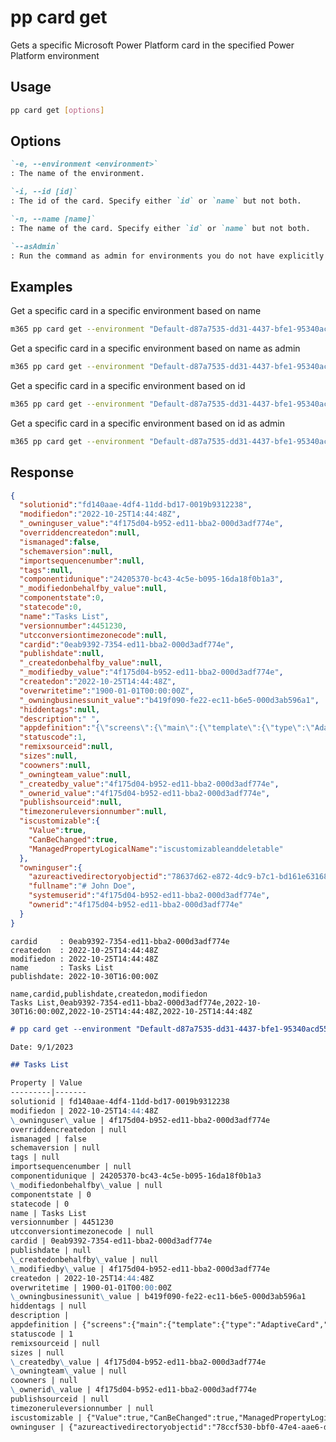 
# pp card get

Gets a specific Microsoft Power Platform card in the specified Power Platform environment

## Usage

```sh
pp card get [options]
```

## Options

```md defintion-list
`-e, --environment <environment>`
: The name of the environment.

`-i, --id [id]`
: The id of the card. Specify either `id` or `name` but not both.

`-n, --name [name]`
: The name of the card. Specify either `id` or `name` but not both.

`--asAdmin`
: Run the command as admin for environments you do not have explicitly assigned permissions to.
```

<Global />

## Examples

Get a specific card in a specific environment based on name

```sh
m365 pp card get --environment "Default-d87a7535-dd31-4437-bfe1-95340acd55c5" --name "CLI 365 Card"
```

Get a specific card in a specific environment based on name as admin

```sh
m365 pp card get --environment "Default-d87a7535-dd31-4437-bfe1-95340acd55c5" --name "CLI 365 Card" --asAdmin
```

Get a specific card in a specific environment based on id

```sh
m365 pp card get --environment "Default-d87a7535-dd31-4437-bfe1-95340acd55c5" --id "408e3f42-4c9e-4c93-8aaf-3cbdea9179aa"
```

Get a specific card in a specific environment based on id as admin

```sh
m365 pp card get --environment "Default-d87a7535-dd31-4437-bfe1-95340acd55c5" --id "408e3f42-4c9e-4c93-8aaf-3cbdea9179aa" --asAdmin
```

## Response

<Tabs>
  <TabItem value="json" label="JSON">

  ```json
  {
    "solutionid":"fd140aae-4df4-11dd-bd17-0019b9312238",
    "modifiedon":"2022-10-25T14:44:48Z",
    "_owninguser_value":"4f175d04-b952-ed11-bba2-000d3adf774e",
    "overriddencreatedon":null,
    "ismanaged":false,
    "schemaversion":null,
    "importsequencenumber":null,
    "tags":null,
    "componentidunique":"24205370-bc43-4c5e-b095-16da18f0b1a3",
    "_modifiedonbehalfby_value":null,
    "componentstate":0,
    "statecode":0,
    "name":"Tasks List",
    "versionnumber":4451230,
    "utcconversiontimezonecode":null,
    "cardid":"0eab9392-7354-ed11-bba2-000d3adf774e",
    "publishdate":null,
    "_createdonbehalfby_value":null,
    "_modifiedby_value":"4f175d04-b952-ed11-bba2-000d3adf774e",
    "createdon":"2022-10-25T14:44:48Z",
    "overwritetime":"1900-01-01T00:00:00Z",
    "_owningbusinessunit_value":"b419f090-fe22-ec11-b6e5-000d3ab596a1",
    "hiddentags":null,
    "description":" ",
    "appdefinition":"{\"screens\":{\"main\":{\"template\":{\"type\":\"AdaptiveCard\",\"body\":[{\"type\":\"TextBlock\",\"size\":\"Medium\",\"weight\":\"bolder\",\"text\":\"Your card title goes here\"},{\"type\":\"TextBlock\",\"text\":\"Add and remove element to customize your new card.\",\"wrap\":true}],\"actions\":[],\"$schema\":\"http://adaptivecards.io/schemas/1.4.0/adaptive-card.json\",\"version\":\"1.4\"},\"verbs\":{\"submit\":\"echo\"}}},\"sampleData\":{\"main\":{}},\"connections\":{},\"variables\":{},\"flows\":{}}",
    "statuscode":1,
    "remixsourceid":null,
    "sizes":null,
    "coowners":null,
    "_owningteam_value":null,
    "_createdby_value":"4f175d04-b952-ed11-bba2-000d3adf774e",
    "_ownerid_value":"4f175d04-b952-ed11-bba2-000d3adf774e",
    "publishsourceid":null,
    "timezoneruleversionnumber":null,
    "iscustomizable":{
      "Value":true,
      "CanBeChanged":true,
      "ManagedPropertyLogicalName":"iscustomizableanddeletable"
    },
    "owninguser":{
      "azureactivedirectoryobjectid":"78637d62-e872-4dc9-b7c1-bd161e631682",
      "fullname":"# John Doe",
      "systemuserid":"4f175d04-b952-ed11-bba2-000d3adf774e",
      "ownerid":"4f175d04-b952-ed11-bba2-000d3adf774e"
    }
  }
  ```

  </TabItem>
  <TabItem value="text" label="Text">

  ```text
  cardid     : 0eab9392-7354-ed11-bba2-000d3adf774e
  createdon  : 2022-10-25T14:44:48Z
  modifiedon : 2022-10-25T14:44:48Z
  name       : Tasks List
  publishdate: 2022-10-30T16:00:00Z
  ```

  </TabItem>
  <TabItem value="csv" label="CSV">

  ```csv
  name,cardid,publishdate,createdon,modifiedon
  Tasks List,0eab9392-7354-ed11-bba2-000d3adf774e,2022-10-30T16:00:00Z,2022-10-25T14:44:48Z,2022-10-25T14:44:48Z
  ```

  </TabItem>
  <TabItem value="md" label="Markdown">

  ```md
  # pp card get --environment "Default-d87a7535-dd31-4437-bfe1-95340acd55c5" --id "0eab9392-7354-ed11-bba2-000d3adf774e"

  Date: 9/1/2023

  ## Tasks List

  Property | Value
  ---------|-------
  solutionid | fd140aae-4df4-11dd-bd17-0019b9312238
  modifiedon | 2022-10-25T14:44:48Z
  \_owninguser\_value | 4f175d04-b952-ed11-bba2-000d3adf774e
  overriddencreatedon | null
  ismanaged | false
  schemaversion | null
  tags | null
  importsequencenumber | null
  componentidunique | 24205370-bc43-4c5e-b095-16da18f0b1a3
  \_modifiedonbehalfby\_value | null
  componentstate | 0
  statecode | 0
  name | Tasks List
  versionnumber | 4451230
  utcconversiontimezonecode | null
  cardid | 0eab9392-7354-ed11-bba2-000d3adf774e
  publishdate | null
  \_createdonbehalfby\_value | null
  \_modifiedby\_value | 4f175d04-b952-ed11-bba2-000d3adf774e
  createdon | 2022-10-25T14:44:48Z
  overwritetime | 1900-01-01T00:00:00Z
  \_owningbusinessunit\_value | b419f090-fe22-ec11-b6e5-000d3ab596a1
  hiddentags | null
  description |
  appdefinition | {"screens":{"main":{"template":{"type":"AdaptiveCard","body":[{"type":"TextBlock","size":"Medium","weight":"bolder","text":"Your card title goes here"},{"type":"TextBlock","text":"Add and remove element to customize your new card.","wrap":true}],"actions":[],"$schema":"http://adaptivecards.io/schemas/1.4.0/adaptive-card.json","version":"1.4"},"verbs":{"submit":"echo"}}},"sampleData":{"main":{}},"connections":{},"variables":{},"flows":{}}
  statuscode | 1
  remixsourceid | null
  sizes | null
  \_createdby\_value | 4f175d04-b952-ed11-bba2-000d3adf774e
  \_owningteam\_value | null
  coowners | null
  \_ownerid\_value | 4f175d04-b952-ed11-bba2-000d3adf774e
  publishsourceid | null
  timezoneruleversionnumber | null
  iscustomizable | {"Value":true,"CanBeChanged":true,"ManagedPropertyLogicalName":"iscustomizableanddeletable"}
  owninguser | {"azureactivedirectoryobjectid":"78ccf530-bbf0-47e4-aae6-da5f8c6fb142","fullname":"# John Doe","systemuserid":"4f175d04-b952-ed11-bba2-000d3adf774e","ownerid":"4f175d04-b952-ed11-bba2-000d3adf774e"}
  ```

  </TabItem>
</Tabs>
